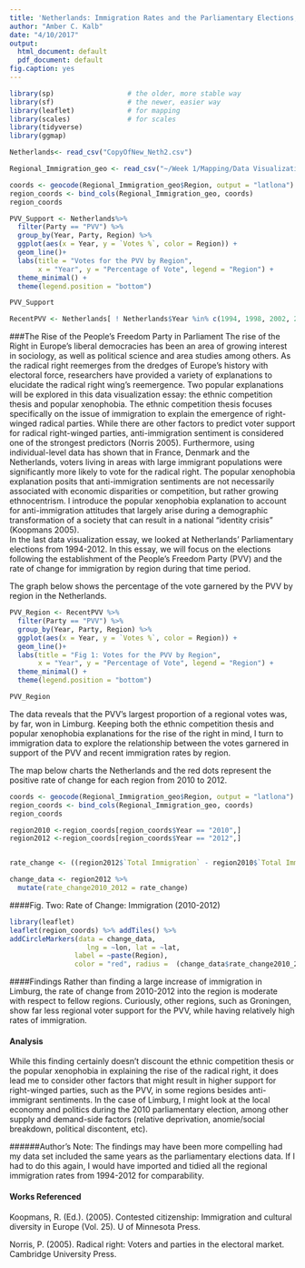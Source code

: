 ```yaml
---
title: 'Netherlands: Immigration Rates and the Parliamentary Elections, 2010-2012'
author: "Amber C. Kalb"
date: "4/10/2017"
output:
  html_document: default
  pdf_document: default 
fig.caption: yes
---
```


```r
library(sp)                  # the older, more stable way
library(sf)                  # the newer, easier way
library(leaflet)             # for mapping
library(scales)              # for scales
library(tidyverse)
library(ggmap)

Netherlands<- read_csv("CopyOfNew_Neth2.csv")

Regional_Immigration_geo <- read_csv("~/Week 1/Mapping/Data Visualization Two/Regional_Immigration - Data (3).csv")

coords <- geocode(Regional_Immigration_geo$Region, output = "latlona")
region_coords <- bind_cols(Regional_Immigration_geo, coords) 
region_coords 

```


```r
PVV_Support <- Netherlands%>%
  filter(Party == "PVV") %>%
  group_by(Year, Party, Region) %>%
  ggplot(aes(x = Year, y = `Votes %`, color = Region)) +
  geom_line()+
  labs(title = "Votes for the PVV by Region",
       x = "Year", y = "Percentage of Vote", legend = "Region") +
  theme_minimal() +
  theme(legend.position = "bottom") 

PVV_Support

RecentPVV <- Netherlands[ ! Netherlands$Year %in% c(1994, 1998, 2002, 2003), ]

```

###The Rise of the People's Freedom Party in Parliament
The rise of the Right in Europe's liberal democracies has been an area of growing interest in sociology, as well as political science and area studies among others. As the radical right reemerges from the dredges of Europe's history with electoral force, researchers have provided a variety of explanations to elucidate the radical right wing's reemergence. Two popular explanations will be explored in this data visualization essay: the ethnic competition thesis and popular xenophobia. The ethnic competition thesis focuses specifically on the issue of immigration to explain the emergence of right-winged radical parties. While there are other factors to predict voter support for radical right-winged parties, anti-immigration sentiment is considered one of the strongest predictors (Norris 2005). Furthermore, using individual-level data has shown that in France, Denmark and the Netherlands, voters living in areas with large immigrant populations were significantly more likely to vote for the radical right. The popular xenophobia explanation posits that anti-immigration sentiments are not necessarily associated with economic disparities or competition, but rather growing ethnocentrism. I introduce the popular xenophobia explanation to account for anti-immigration attitudes that largely arise during a demographic transformation of a society that can result in a national "identity crisis" (Koopmans 2005).     
In the last data visualization essay, we looked at Netherlands' Parliamentary elections from 1994-2012. In this essay, we will focus on the elections following the establishment of the People's Freedom Party (PVV) and the rate of change for immigration by region during that time period. 

The graph below shows the percentage of the vote garnered by the PVV by region in the Netherlands.   

```r
PVV_Region <- RecentPVV %>% 
  filter(Party == "PVV") %>%
  group_by(Year, Party, Region) %>%
  ggplot(aes(x = Year, y = `Votes %`, color = Region)) +
  geom_line()+
  labs(title = "Fig 1: Votes for the PVV by Region",
       x = "Year", y = "Percentage of Vote", legend = "Region") +
  theme_minimal() +
  theme(legend.position = "bottom")  

PVV_Region
```


The data reveals that the PVV's largest proportion of a regional votes was, by far, won in Limburg. Keeping both the ethnic competition thesis and popular xenophobia explanations for the rise of the right in mind, I turn to immigration data to explore the relationship between the votes garnered in support of the PVV and recent immigration rates by region. 

The map below charts the Netherlands and the red dots represent the positive rate of change for each region from 2010 to 2012.    

```r

coords <- geocode(Regional_Immigration_geo$Region, output = "latlona")
region_coords <- bind_cols(Regional_Immigration_geo, coords) 
region_coords

region2010 <-region_coords[region_coords$Year == "2010",] 
region2012 <-region_coords[region_coords$Year == "2012",]


rate_change <- ((region2012$`Total Immigration` - region2010$`Total Immigration`) / (region2010$`Total Immigration`)) * 100

change_data <- region2012 %>%
  mutate(rate_change2010_2012 = rate_change)

```

####Fig. Two: Rate of Change: Immigration (2010-2012)
```r
library(leaflet)
leaflet(region_coords) %>% addTiles() %>% 
addCircleMarkers(data = change_data,
                   lng = ~lon, lat = ~lat,
                label = ~paste(Region),
                color = "red", radius =  (change_data$rate_change2010_2012)*5, fill = T)
```


####Findings
Rather than finding a large increase of immigration in Limburg, the rate of change from 2010-2012 into the region is moderate with respect to fellow regions. Curiously, other regions, such as Groningen, show far less regional voter support for the PVV, while having relatively high rates of immigration. 

#### Analysis
While this finding certainly doesn't discount the ethnic competition thesis or the popular xenophobia in explaining the rise of the radical right, it does lead me to consider other factors that might result in higher support for right-winged parties, such as the PVV,  in some regions besides anti-immigrant sentiments. In the case of Limburg, I might look at the local economy and politics during the 2010 parliamentary election, among other supply and demand-side factors (relative deprivation, anomie/social breakdown, political discontent, etc). 

######Author's Note:
The findings may have been more compelling had my data set included the same years as the parliamentary elections data. If I had to do this again, I would have imported and tidied all the regional immigration rates from 1994-2012 for comparability. 


#### Works Referenced

Koopmans, R. (Ed.). (2005). Contested citizenship: Immigration and cultural diversity in Europe (Vol. 25). U of Minnesota Press.

Norris, P. (2005). Radical right: Voters and parties in the electoral market. Cambridge University Press.

